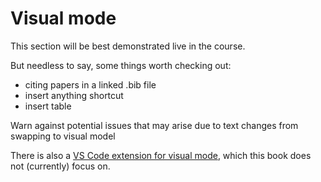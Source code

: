 # Visual mode

This section will be best demonstrated live in the course.

But needless to say, some things worth checking out:

- citing papers in a linked .bib file
- insert anything shortcut
- insert table

Warn against potential issues that may arise due to text changes from swapping to visual model

There is also a [VS Code extension for visual mode](https://quarto.org/docs/visual-editor/vscode/), which this book does not (currently) focus on.
